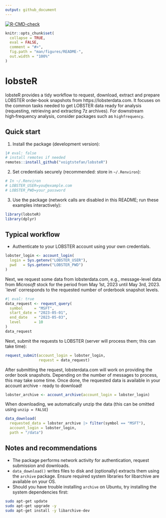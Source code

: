 ```yaml
---
output: github_document
---
```


  <!-- badges: start -->
  [![R-CMD-check](https://github.com/voigtstefan/lobsteR/actions/workflows/R-CMD-check.yaml/badge.svghttps://github.com/voigtstefan/lobsteR/actions/workflows/R-CMD-check.yaml/badge.svghttps://github.com/voigtstefan/lobsteR/actions/workflows/R-CMD-check.yaml/badge.svg)](https://github.com/voigtstefan/lobsteR/actions/workflows/R-CMD-check.yaml)
  <!-- badges: end -->

```r
knitr::opts_chunk$set(
  collapse = TRUE,
  eval = FALSE,
  comment = "#>",
  fig.path = "man/figures/README-",
  out.width = "100%"
)
```

# lobsteR

lobsteR provides a tidy workflow to request, download, extract and prepare LOBSTER order‑book snapshots from https://lobsterdata.com. It focuses on the common tasks needed to get LOBSTER data ready for analysis (requesting, retrieving and extracting 7z archives). For downstream high‑frequency analysis, consider packages such as `highfrequency`.

## Quick start

1. Install the package (development version):

```r
|# eval: false
# install remotes if needed
remotes::install_github("voigtstefan/lobsteR")
```

2. Set credentials securely (recommended: store in `~/.Renviron`):
```r
# In ~/.Renviron
# LOBSTER_USER=you@example.com
# LOBSTER_PWD=your_password
```

3. Use the package (network calls are disabled in this README; run these examples interactively):
```r
library(lobsteR)
library(dplyr)
```

## Typical workflow

- Authenticate to your LOBSTER account using your own credentials.

```r
lobster_login <- account_login(
  login = Sys.getenv("LOBSTER_USER"),
  pwd   = Sys.getenv("LOBSTER_PWD")
)
```

Next, we request some data from lobsterdata.com, e.g., message-level data from *Microsoft* stock for the period from May 1st, 2023 until May 3rd, 2023. ´level´ corresponds to the requested number of orderbook snapshot levels. 
```r
#| eval: true
data_request <- request_query(
  symbol     = "MSFT",
  start_date = "2023-05-01",
  end_date   = "2023-05-03",
  level      = 10
)
data_request
```
Next, submit the requests to LOBSTER (server will process them; this can take time):

```r
request_submit(account_login = lobster_login,
               request = data_request)
```

After submitting the request, lobsterdata.com will work on providing the order book snapshots. Depending on the number of messages to process, this may take some time. Once done, the requested data is available in your account archive - ready to download!

```r
lobster_archive <- account_archive(account_login = lobster_login)
```

When downloading, we automatically unzip the data (this can be omitted using `unzip = FALSE`) 
```r
data_download(
  requested_data = lobster_archive |> filter(symbol == "MSFT"),
  account_login = lobster_login,
  path = "/data")
```

## Notes and recommendations

- The package performs network activity for authentication, request submission and downloads.
- `data_download()` writes files to disk and (optionally) extracts them using the `archive` package. Ensure required system libraries for libarchive are available on your OS.
- Should you have trouble installing `archive` on Ubuntu, try installing the system dependencies first:

```bash
sudo apt-get update
sudo apt-get upgrade -y
sudo apt-get install -y libarchive-dev
 ```
